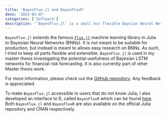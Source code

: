 ```yaml
---
title: 'BayesFlux.jl and BayesFluxR'
date: '2023-03-07'
categories: ['Software']
description: '`BayesFlux.jl` is a small but flexible Baysian Neural Network library. It is work that came out of my Master Thesis and Reseach Assitance. Both were supervised by Nalan Basturk.'
---
```


`BayesFlux.jl` extends the famous [`Flux.jl`](https://fluxml.ai) machine learning library in Julia to Bayesian Neural Networks (BNNs). It is not meant to be suitable for production, but instead is meant to allows easy research on BNNs. As such, I tried to keep all parts flexible and extensible. `BayesFlux.jl` is used in my master thesis investigating the potential usefulness of Bayesian LSTM networks for financial risk forecasting. It is also currently part of other Master thesis work. 

For more information, please check out the [GitHub repository](https://github.com/enweg/BayesFlux.jl). Any feedback is appreciated. 

To make `BayesFlux.jl` accessible to users that do not know Julia, I also developed an interface to R, called `BayesFluxR` which can be found [here](https://github.com/enweg/BayesFluxR). Both `BayesFlux.jl` and `BayesFluxR` are also available on the official Julia repository and CRAN respectively. 